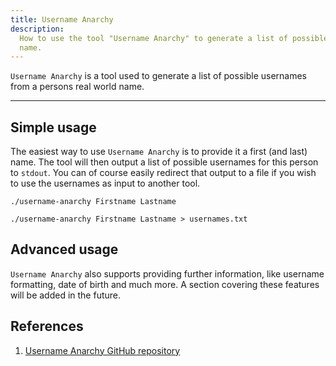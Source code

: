```yaml
---
title: Username Anarchy
description:
  How to use the tool "Username Anarchy" to generate a list of possible usernames from a persons real world
  name.
---
```


`Username Anarchy` is a tool used to generate a list of possible usernames from a persons real world name.

---

## Simple usage

The easiest way to use `Username Anarchy` is to provide it a first (and last) name. The tool will then output a list
of possible usernames for this person to `stdout`. You can of course easily redirect that output to a file if you wish
to use the usernames as input to another tool.

```shell
./username-anarchy Firstname Lastname
```

```shell
./username-anarchy Firstname Lastname > usernames.txt
```

## Advanced usage

`Username Anarchy` also supports providing further information, like username formatting, date of birth and much more.
A section covering these features will be added in the future.

## References

1. [Username Anarchy GitHub repository](https://github.com/urbanadventurer/username-anarchy)
